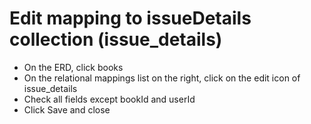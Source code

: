 
# Edit mapping to issueDetails collection (issue_details)




- On the ERD, click books
- On the relational mappings list on the right, click on the edit icon of issue_details
- Check all fields except bookId and userId
- Click Save and close



<Screenshot url="https://www.mongodb.com/products/tools/relational-migrator" src="img/190-image-001.png" alt="Screenshot of the connect modal" />

